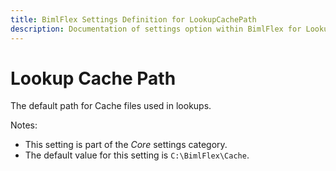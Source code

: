 ---
title: BimlFlex Settings Definition for LookupCachePath
description: Documentation of settings option within BimlFlex for LookupCachePath
---
<head>
  <meta name="varigenceProduct" content="BimlFlex"></meta>
  <meta name="varigenceArticleType" content="Reference"></meta>
</head>


# Lookup Cache Path

The default path for Cache files used in lookups.

Notes:

* This setting is part of the *Core* settings category.
* The default value for this setting is `C:\BimlFlex\Cache`.
